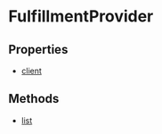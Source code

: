 
# FulfillmentProvider

## Properties

- [client](../../FulfillmentProvider/properties/js_sdk.admin.FulfillmentProvider.client/page.mdx)

## Methods

- [list](../../FulfillmentProvider/methods/js_sdk.admin.FulfillmentProvider.list/page.mdx)
